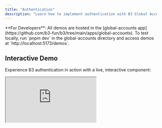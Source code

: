 ```yaml
---
title: "Authentication"
description: "Learn how to implement authentication with B3 Global Accounts"
---
```


<Tip>
  **For Developers**: All demos are hosted in the [global-accounts app](https://github.com/b3-fun/b3/tree/main/apps/global-accounts). To test locally, run `pnpm dev` in the global-accounts directory and access demos at `http://localhost:5173/demos`.
</Tip>

## Interactive Demo

Experience B3 authentication in action with a live, interactive component:

<iframe
  src="https://global.b3.fun/demos#auth-full"
  style={{
    width: '100%',
    height: '700px',
    border: '1px solid #e5e7eb',
    borderRadius: '8px',
    marginTop: '16px',
    marginBottom: '16px'
  }}
  title="B3 Authentication Demo"
/>

<Note>
  This is a **live, interactive demo** using the actual B3 SDK. Try authenticating with different providers and see real-time results. View the [full demo page](https://global.b3.fun/demos) for more examples.
</Note>

## Authentication Strategies

B3 Global Accounts support multiple authentication strategies to fit your application's needs.

## Social Login

### Google Authentication

<iframe
  src="https://global.b3.fun/demos#auth-google"
  style={{
    width: '100%',
    height: '400px',
    border: '1px solid #e5e7eb',
    borderRadius: '8px',
    marginTop: '16px',
    marginBottom: '16px'
  }}
  title="Google Authentication Demo"
/>

```tsx
import { SignInWithB3 } from "@b3dotfun/sdk/global-account/react";

const b3Chain = {
  id: 8333,
  name: "B3",
  nativeCurrency: { name: "Ether", symbol: "ETH", decimals: 18 },
  rpc: "https://mainnet-rpc.b3.fun",
};

function GoogleAuth() {
  return (
    <SignInWithB3
      strategies={["google"]}
      chain={b3Chain}
      partnerId="your-partner-id"
      onLoginSuccess={(globalAccount) => {
        console.log("Google auth successful:", globalAccount);
      }}
      onError={async (error) => {
        console.error("Authentication failed:", error);
      }}
    />
  );
}
```

### Discord Authentication

```tsx
import { SignInWithB3 } from "@b3dotfun/sdk/global-account/react";

const b3Chain = {
  id: 8333,
  name: "B3",
  nativeCurrency: { name: "Ether", symbol: "ETH", decimals: 18 },
  rpc: "https://mainnet-rpc.b3.fun",
};

function DiscordAuth() {
  return (
    <SignInWithB3
      strategies={["discord"]}
      chain={b3Chain}
      partnerId="your-partner-id"
      onLoginSuccess={(globalAccount) => {
        console.log("Discord auth successful:", globalAccount);
      }}
      onError={async (error) => {
        console.error("Authentication failed:", error);
      }}
    />
  );
}
```

## Multiple Authentication Options

You can allow users to choose from multiple authentication providers:

<iframe
  src="https://global.b3.fun/demos#auth-all"
  style={{
    width: '100%',
    height: '500px',
    border: '1px solid #e5e7eb',
    borderRadius: '8px',
    marginTop: '16px',
    marginBottom: '16px'
  }}
  title="All Authentication Strategies Demo"
/>

```tsx
import { SignInWithB3 } from "@b3dotfun/sdk/global-account/react";

const b3Chain = {
  id: 8333,
  name: "B3",
  nativeCurrency: { name: "Ether", symbol: "ETH", decimals: 18 },
  rpc: "https://mainnet-rpc.b3.fun",
};

function MultipleAuthOptions() {
  return (
    <SignInWithB3
      strategies={["google", "discord", "x", "apple"]}
      chain={b3Chain}
      partnerId="your-partner-id"
      onLoginSuccess={(globalAccount) => {
        console.log("Auth successful:", globalAccount);
      }}
    />
  );
}
```

<Note>
  When you don't specify `strategies`, the SignInWithB3 component will display all available authentication options as shown in the preview above.
</Note>

## Headless Authentication

For custom implementations, use the headless authentication service:

### Basic Authentication

```typescript
import { authenticate } from "@b3dotfun/sdk/global-account/app";

async function authenticateUser(accessToken: string, identityToken: string) {
  try {
    const authResult = await authenticate(accessToken, identityToken, {
      // additional configuration
    });
    
    if (authResult) {
      console.log("Authentication successful:", authResult);
      return authResult;
    } else {
      console.log("Authentication failed");
      return null;
    }
  } catch (error) {
    console.error("Authentication error:", error);
    throw error;
  }
}
```

### React Native Authentication

```typescript
// For React Native applications
import { authenticate } from "@b3dotfun/sdk/global-account/app";

async function authenticateInReactNative() {
  const result = await authenticate("access-token", "identity-token");
  return result;
}
```

## Authentication Hooks

### useB3 Hook

The primary hook for accessing authentication state:

```tsx
import { useB3 } from "@b3dotfun/sdk/global-account/react";

function AuthStatus() {
  const { account, user } = useB3();

  return (
    <div>
      {account ? (
        <div>
          <p>Welcome, {user?.displayName}!</p>
          <p>Account Address: {account.address}</p>
        </div>
      ) : (
        <p>Please sign in</p>
      )}
    </div>
  );
}
```

<Note>
  The `useB3` hook provides access to the authenticated `account` (wallet account) and `user` (user profile data). Use `useAuthStore` to access loading and authentication states.
</Note>

### useAccountWallet Hook

Access wallet information and connection status:

```tsx
import { useAccountWallet } from "@b3dotfun/sdk/global-account/react";

function WalletInfo() {
  const { wallet, address, ensName } = useAccountWallet();

  return (
    <div>
      {address && (
        <div>
          <p>Wallet Address: {address}</p>
          {ensName && <p>ENS: {ensName}</p>}
          {wallet?.meta?.icon && <img src={wallet.meta.icon} alt="Wallet icon" />}
        </div>
      )}
    </div>
  );
}
```

## Error Handling

Implement proper error handling for authentication flows:

```tsx
function AuthWithErrorHandling() {
  const [authError, setAuthError] = useState<string | null>(null);

  return (
    <div>
      <SignInWithB3
        strategies={["google", "discord"]}
        chain={b3Chain}
        partnerId="your-partner-id"
        onLoginSuccess={(globalAccount) => {
          setAuthError(null);
          console.log("Success:", globalAccount);
        }}
        onError={async (error) => {
          setAuthError(error.message);
          console.error("Auth error:", error);
        }}
      />
      
      {authError && (
        <div className="error">
          Authentication failed: {authError}
        </div>
      )}
    </div>
  );
}
```

## Best Practices

<CardGroup cols={2}>

<Card title="Partner ID" icon="id-badge">
  Always use your unique partner ID for proper attribution and analytics.
</Card>

<Card title="Error Handling" icon="exclamation-triangle">
  Implement comprehensive error handling for better user experience.
</Card>

<Card title="Session Management" icon="clock">
  Set appropriate session durations based on your application's security needs.
</Card>

<Card title="Environment Config" icon="settings">
  Use proper environment variables for different deployment stages.
</Card>

</CardGroup>

## Component API Reference

### SignInWithB3

The main authentication button component.

#### Props

<ParamField path="strategies" type="AllowedStrategy[]">
  Array of authentication strategies to display. Options include: `"google"`, `"discord"`, `"x"`, `"apple"`, `"walletConnect"`, `"io.metamask"`, `"com.coinbase.wallet"`. Leave undefined to show all options.
</ParamField>

<ParamField path="chain" type="Chain" required>
  Blockchain chain configuration object with `id`, `name`, `nativeCurrency`, and `rpc`.
</ParamField>

<ParamField path="partnerId" type="string" required>
  Your unique partner ID for B3 Global Accounts.
</ParamField>

<ParamField path="onLoginSuccess" type="(account: Account) => void">
  Callback function called when authentication succeeds.
</ParamField>

<ParamField path="onError" type="(error: Error) => Promise<void>">
  Async callback function called when an error occurs.
</ParamField>

<ParamField path="closeAfterLogin" type="boolean" default="false">
  Whether to close the modal after successful login.
</ParamField>

<ParamField path="buttonText" type="string | ReactNode">
  Custom text or component for the sign-in button.
</ParamField>

<ParamField path="withLogo" type="boolean" default="true">
  Whether to show the B3 logo in the button.
</ParamField>

## Available Authentication Strategies

B3 Global Accounts supports the following authentication methods:

<table>
  <thead>
    <tr>
      <th>Strategy</th>
      <th>Type</th>
      <th>Description</th>
    </tr>
  </thead>
  <tbody>
    <tr>
      <td>`"google"`</td>
      <td>Social</td>
      <td>Google OAuth authentication</td>
    </tr>
    <tr>
      <td>`"discord"`</td>
      <td>Social</td>
      <td>Discord OAuth authentication</td>
    </tr>
    <tr>
      <td>`"x"`</td>
      <td>Social</td>
      <td>X (formerly Twitter) authentication</td>
    </tr>
    <tr>
      <td>`"apple"`</td>
      <td>Social</td>
      <td>Apple Sign In</td>
    </tr>
    <tr>
      <td>`"guest"`</td>
      <td>Passwordless</td>
      <td>Guest authentication without signup</td>
    </tr>
    <tr>
      <td>`"walletConnect"`</td>
      <td>Wallet</td>
      <td>WalletConnect protocol</td>
    </tr>
    <tr>
      <td>`"io.metamask"`</td>
      <td>Wallet</td>
      <td>MetaMask browser extension</td>
    </tr>
    <tr>
      <td>`"com.coinbase.wallet"`</td>
      <td>Wallet</td>
      <td>Coinbase Wallet</td>
    </tr>
  </tbody>
</table>

## Next Steps

<CardGroup cols={2}>

<Card title="Permissions" icon="lock" href="/sdk/global-account/permissions">
  Learn about managing permissions and session keys.
</Card>

<Card title="Hooks Reference" icon="react" href="/sdk/global-account/hooks">
  Explore all available React hooks.
</Card>

<Card title="Examples" icon="code" href="/sdk/global-account/examples">
  See complete integration examples.
</Card>

<Card title="Try the Demo" icon="play" href="https://login-minimal-b3.vercel.app/">
  Interactive authentication demo application.
</Card>

</CardGroup>
